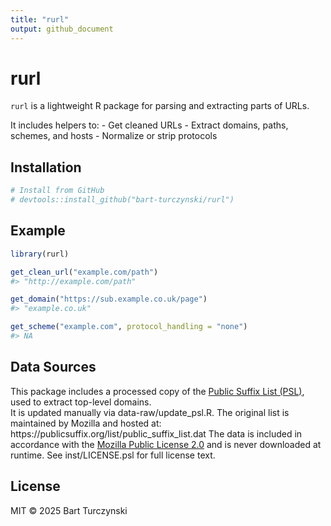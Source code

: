 ```yaml
---
title: "rurl"
output: github_document
---
```


# rurl

`rurl` is a lightweight R package for parsing and extracting parts of URLs.

It includes helpers to:
- Get cleaned URLs
- Extract domains, paths, schemes, and hosts
- Normalize or strip protocols

## Installation

```r
# Install from GitHub
# devtools::install_github("bart-turczynski/rurl")
```

## Example

```r
library(rurl)

get_clean_url("example.com/path")
#> "http://example.com/path"

get_domain("https://sub.example.co.uk/page")
#> "example.co.uk"

get_scheme("example.com", protocol_handling = "none")
#> NA
```

## Data Sources

This package includes a processed copy of the [Public Suffix List (PSL)](https://publicsuffix.org/), used to extract top-level domains.  
It is updated manually via data-raw/update_psl.R. The original list is maintained by Mozilla and hosted at:
https://publicsuffix.org/list/public_suffix_list.dat
The data is included in accordance with the [Mozilla Public License 2.0](https://github.com/publicsuffix/list/blob/main/LICENSE) and is never downloaded at runtime. See inst/LICENSE.psl for full license text.

## License

MIT © 2025 Bart Turczynski
